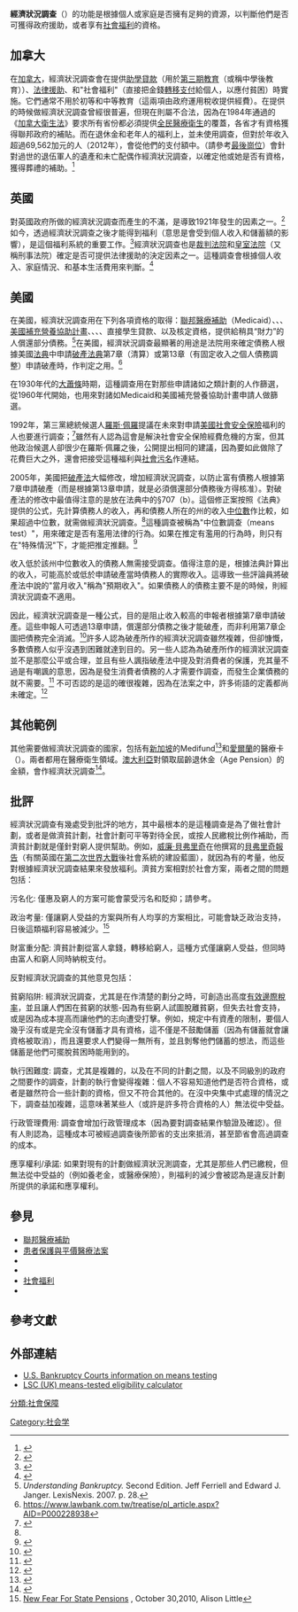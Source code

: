 {{Copy edit|time=2020-08-21T06:59:20+00:00}}

'''經濟狀況調查'''（{{lang-en|Means test}}）的功能是根據個人或家庭是否擁有足夠的資源，以判斷他們是否可獲得政府援助，或者享有[[社會福利|社會福利]]的資格。

==加拿大==
{{main|{{link-en|加拿大社會福利計劃|Social programs in Canada}}}}

在[[加拿大|加拿大]]，經濟狀況調查會在提供[[助學貸款|助學貸款]]（用於[[第三期教育|第三期教育]]（或稱中學後教育））、[[法律援助|法律援助]]、和"社會福利"（直接把金錢[[轉移支付|轉移支付]]給個人，以應付貧困）時實施。它們通常不用於初等和中等教育（這兩項由政府運用稅收提供經費）。在提供{{link-en|公共醫療保險|Publicly funded health care}}的時候做經濟狀況調查曾經很普遍，但現在則屬不合法，因為在1984年通過的《[[加拿大衛生法|加拿大衛生法]]》要求所有省份都必須提供[[全民醫療衛生|全民醫療衛生]]的覆蓋，各省才有資格獲得聯邦政府的補貼。而在退休金和老年人的福利上，並未使用調查，但對於年收入超過69,562加元的人（2012年），會從他們的{{link-en|養老金（加拿大）|Old Age Security}}支付額中{{link-en|扣回|clawback}}。{{link-en|最後崗位基金會|Last Post Fund}}（請參考[[最後崗位|最後崗位]]）會針對過世的退伍軍人的遺產和未亡配偶作經濟狀況調查，以確定他或她是否有資格，獲得葬禮的補助。<ref name="macleans LPF">{{cite news|last1=Brewster|first1=Murray|title=Veterans burial fund has more money, but access still restricted: budget office|url=http://www.macleans.ca/news/canada/veterans-burial-fund-has-more-money-but-access-still-restricted-budget-office/|accessdate=29 November 2014|agency=The Canadian Press|publisher=Macleans|date=4 November 2013|archive-date=2017-07-26|archive-url=https://web.archive.org/web/20170726135102/http://www.macleans.ca/news/canada/veterans-burial-fund-has-more-money-but-access-still-restricted-budget-office/|dead-url=no}}</ref>
 
==英國==
{{main|{{le|資產測查補助|means-testing benefits|經濟狀況調查福利}}}}

對英國政府所做的經濟狀況調查而產生的不滿，是導致1921年發生{{link-en|英國全國失業工人運動|National Unemployed Workers' Movement}}的因素之一。<ref>{{Cite web |url=http://www.wcml.org.uk/contents/protests-politics-and-campaigning-for-change/unemployment/national-unemployed-workers-movement/ |title=存档副本 |accessdate=2020-08-19 |archive-date=2017-07-03 |archive-url=https://web.archive.org/web/20170703062553/http://www.wcml.org.uk/contents/protests-politics-and-campaigning-for-change/unemployment/national-unemployed-workers-movement/ |dead-url=no }}</ref>如今，透過經濟狀況調查之後才能得到福利（意思是{{link-en|應享權利|entitlement}}會受到個人收入和儲蓄額的影響），是這個福利系統的重要工作。<ref>{{Citation | last = D'Arcy | first = Cliff | title = The Financial Times Guide to Managing Your Money | year = 2009 | pages = 159 | publisher = Financial Times | isbn = 0-273-71703-0}}</ref>經濟狀況調查也是[[裁判法院_(英格蘭及威爾斯)|裁判法院]]和[[皇室法院|皇室法院]]（又稱刑事法院）確定是否可提供法律援助的決定因素之一。這種調查會根據個人收入、家庭情況、和基本生活費用來判斷。<ref>{{Cite web|url=https://www.gov.uk/guidance/criminal-legal-aid-means-testing|title=Criminal legal aid: means testing|website=GOV.UK|language=en|access-date=2020-02-26|archive-date=2020-02-21|archive-url=https://web.archive.org/web/20200221142800/https://www.gov.uk/guidance/criminal-legal-aid-means-testing|dead-url=no}}</ref>
 
==美國==
在美國，經濟狀況調查用在下列各項資格的取得：[[聯邦醫療補助|聯邦醫療補助]]（Medicaid）、{{link-en|需要援助家庭的臨時救濟|Temporary Assistance for Needy Families}}、{{link-en|房租補助法案第8節|Section 8 (housing)}}、[[美國補充營養協助計畫|美國補充營養協助計畫]]、{{link-en|佩爾大學助學金|Pell Grant}}、{{link-en|聯邦補充教育機會教育助學金|Federal Supplemental Educational Opportunity Grant}}、{{link-en|聯邦勤工儉學（第三期教育）計劃|Federal Work-Study program}}、直接學生貸款、以及核定資格，提供給稍具“財力”的人償還部分債務。<ref>''Understanding Bankruptcy.'' Second Edition. Jeff Ferriell and Edward J. Janger. LexisNexis. 2007. p. 28.</ref>在美國，經濟狀況調查最顯著的用途是法院用來確定債務人根據美國[[法典|法典]]中申請[[破產保護|破產法典]]第7章（清算）或第13章（有固定收入之個人債務調整）申請破產時，作判定之用。<ref>https://www.lawbank.com.tw/treatise/pl_article.aspx?AID=P000228938</ref>
 
在1930年代的[[大蕭條|大蕭條]]時期，這種調查用在對那些申請諸如{{link-en|生活補助|General Assistance}}之類計劃的人作篩選，從1960年代開始，也用來對諸如Medicaid和美國補充營養協助計畫申請人做篩選。
 
1992年，第三黨總統候選人[[羅斯·佩羅|羅斯·佩羅]]提議在未來對申請[[美國社會安全保險|美國社會安全保險]]福利的人也要進行調查；<ref>{{cite web|last1=McSteen|first1=Martha|title=Fifty Years of Social Security|url=http://www.ssa.gov/history/50mm2.html|publisher=Social Security Administration|accessdate=9 September 2014|quote=It should be supplemented by effective private pensions, individual insurance, savings, and other investments; and it should be undergirded by effective means-tested programs.|archive-date=2020-05-12|archive-url=https://web.archive.org/web/20200512231806/https://www.ssa.gov/history/50mm2.html|dead-url=no}}</ref>雖然有人認為這會是解決社會安全保險經費危機的方案，但其他政治候選人卻很少在羅斯·佩羅之後，公開提出相同的建議，因為要如此做除了花費巨大之外，還會把接受這種福利與[[社會污名|社會污名]]作連結。
 
2005年，美國把[[美國破產法|破產法]]大幅修改，增加經濟狀況調查，以防止富有債務人根據第7章申請破產（而是根據第13章申請，就是必須償還部分債務後方得核准）。{{link-en|2005年防止破產濫用與消費者保護法案|Bankruptcy Abuse Prevention and Consumer Protection Act of 2005 2005}}對破產法的修改中最值得注意的是放在法典中的§707（b）。這個修正案按照《法典》提供的公式，先計算債務人的收入，再和債務人所在的州的收入[[中位數|中位數]]作比較，如果超過中位數，就需做經濟狀況調查。<ref name="CSM"/>這種調查被稱為"中位數調查（means test）"，用來確定是否有濫用法律的行為。如果在推定有濫用的行為時，則只有在"特殊情況"下，才能把推定推翻。<ref>{{Cite web |url=http://www.bknevada.com/index.php/chapter-7-liquidation/subchapter-i-officers-and-administration/707-dismissal-of-a-case-or-conversion-to-a-case-under-chapter-11-or-13 |title=11 U.S.C. § 707(b)(2)(B) |accessdate=2020-08-19 |archive-date=2016-03-03 |archive-url=https://web.archive.org/web/20160303222410/http://www.bknevada.com/index.php/chapter-7-liquidation/subchapter-i-officers-and-administration/707-dismissal-of-a-case-or-conversion-to-a-case-under-chapter-11-or-13 |dead-url=no }}</ref>
 
收入低於該州中位數收入的債務人無需接受調查。值得注意的是，根據法典計算出的收入，可能高於或低於申請破產當時債務人的實際收入。這導致一些評論員將破產法中說的"當月收入"稱為"預期收入"。如果債務人的債務主要不是{{link-en|消費者債務|consumer debt}}的時候，則經濟狀況調查不適用。
 
因此，經濟狀況調查是一種公式，目的是阻止收入較高的申報者根據第7章申請破產。這些申報人可透過13章申請，償還部分債務之後才能破產，而非利用第7章企圖把債務完全消滅。<ref name="CSM">{{cite news|last1=Pyles|first1=Sean|title=Why the bankruptcy means test matters|url=https://www.csmonitor.com/Business/Saving-Money/2016/0718/Why-the-bankruptcy-means-test-matters|accessdate=16 December 2017|publisher=Christian Science Monitor|date=18 July 2016|archive-date=2017-12-17|archive-url=https://web.archive.org/web/20171217015541/https://www.csmonitor.com/Business/Saving-Money/2016/0718/Why-the-bankruptcy-means-test-matters|dead-url=no}}</ref>許多人認為破產所作的經濟狀況調查雖然複雜，但卻慷慨，多數債務人似乎沒遇到困難就達到目的。另一些人認為為破產所作的經濟狀況調查並不是那麼公平或合理，並且有些人諷指破產法中提及對消費者的保護，充其量不過是有嘲諷的意思，因為是發生消費者債務的人才需要作調查，而發生企業債務的就不需要。<ref>{{cite web
 | url = https://www.perronelawpc.com/chapter-7.html
 | title = Get an Attorney Who Will Fight for Your Rights
 | publisher = Perrone Law, P.C.
 | date = 
 | accessdate = 5 March 2021
 | archive-date = 2018-10-27
 | archive-url = https://web.archive.org/web/20181027204103/https://www.perronelawpc.com/chapter-7.html
 | dead-url = no
 }}</ref>
不可否認的是這的確很複雜，因為在法案之中，許多術語的定義都尚未確定。<ref>{{Cite web |url=http://www.abanet.org/media/youraba/200901/article08.html |title=Abanet.org |accessdate=2020-08-19 |archive-date=2009-02-08 |archive-url=https://web.archive.org/web/20090208110156/http://www.abanet.org/media/youraba/200901/article08.html |dead-url=no }}</ref>

==其他範例==
其他需要做經濟狀況調查的國家，包括有[[新加坡|新加坡]]的Medifund<ref>{{Cite web |url=http://www.geraldtan.com/medaffairs/meanstest.html |title=Means Testing for Medical Subsidies |accessdate=2020-08-19 |archive-date=2020-01-16 |archive-url=https://web.archive.org/web/20200116033642/http://www.geraldtan.com/medaffairs/meanstest.html |dead-url=no }}</ref>和[[愛爾蘭|愛爾蘭]]的醫療卡（{{link-en|Medical card|Medical card}}）。兩者都用在醫療衛生領域。[[澳大利亞|澳大利亞]]對領取屆齡退休金（Age Pension）的金額，會作經濟狀況調查<ref>{{Cite web |url=https://www.servicesaustralia.gov.au/individuals/services/centrelink/age-pension |title=存档副本 |accessdate=2020-08-19 |archive-date=2020-07-20 |archive-url=https://web.archive.org/web/20200720005928/https://www.servicesaustralia.gov.au/individuals/services/centrelink/age-pension |dead-url=no }}</ref>。
 
==批評==
經濟狀況調查有幾處受到批評的地方，其中最根本的是這種調查是為了做社會計劃，或者是做濟貧計劃，社會計劃可平等對待全民，或按人民繳稅比例作補助，而濟貧計劃就是僅針對窮人提供幫助。例如，[[威廉‧卑弗列治|威廉‧貝弗里奇]]在他撰寫的[[貝弗里奇報告|貝弗里奇報告]]（有關英國在[[第二次世界大戰|第二次世界大戰]]後社會系統的建設藍圖），就因為有{{link-en|貧窮陷阱|poverty trap}}的考量，他反對根據經濟狀況調查結果來發放福利。濟貧方案相對於社會方案，兩者之間的問題包括：

;污名化: 僅惠及窮人的方案可能會蒙受污名和貶抑；請參考{{link-en|賑災食品|famine food}}。

;政治考量: 僅讓窮人受益的方案與所有人均享的方案相比，可能會缺乏政治支持，日後這類福利容易被減少。<ref name="little">[http://www.express.co.uk/posts/view/208440 New Fear For State Pensions] {{Wayback|url=http://www.express.co.uk/posts/view/208440 |date=20110122172907 }}, October 30,2010, Alison Little</ref>

;財富重分配: 濟貧計劃從富人拿錢，轉移給窮人，這種方式僅讓窮人受益，但同時由富人和窮人同時納稅支付。
 
反對經濟狀況調查的其他意見包括：
 
;貧窮陷阱: 經濟狀況調查，尤其是在作清楚的劃分之時，可創造出高度[[有效邊際稅率|有效邊際稅率]]，並且讓人們困在貧窮的狀態-因為有些窮人試圖脫離貧窮，但失去社會支持，或是因為成本提高而讓他們的志向遭受打擊。例如，規定中有資產的限制，要個人幾乎沒有或是完全沒有儲蓄才具有資格，這不僅是不鼓勵儲蓄（因為有儲蓄就會讓資格被取消），而且還要求人們變得一無所有，並且剝奪他們儲蓄的想法，而這些儲蓄是他們可擺脫貧困時能用到的。

;執行困難度: 調查，尤其是複雜的，以及在不同的計劃之間，以及不同級別的政府之間要作的調查，計劃的執行會變得複雜：個人不容易知道他們是否符合資格，或者是雖然符合一些計劃的資格，但又不符合其他的。在沒中央集中式處理的情況之下，調查益加複雜，這意味著某些人（或許是許多符合資格的人）無法從中受益。

;行政管理費用: 調查會增加行政管理成本（因為要對調查結果作驗證及確認）。但有人則認為，這種成本可被經過調查後所節省的支出來抵消，甚至節省會高過調查的成本。

;應享權利/承諾: 如果對現有的計劃做經濟狀況測調查，尤其是那些人們已繳稅，但無法從中受益的（例如養老金，或醫療保險），則福利的減少會被認為是違反計劃所提供的承諾和應享權利。
 
==參見==
*[[聯邦醫療補助|聯邦醫療補助]]
*[[患者保護與平價醫療法案|患者保護與平價醫療法案]]
*{{link-en|應享權利|Entitlement}}
*{{link-en|應享權利理論|Entitlement theory}}
*[[社會福利|社會福利]]
*{{link-en|有條件的現金轉移|Conditional cash transfer}}

== 參考文獻 ==
{{reflist}}

== 外部連結 ==
* [http://www.usdoj.gov/ust/eo/bapcpa/meanstesting.htm U.S. Bankruptcy Courts information on means testing] {{Wayback|url=http://www.usdoj.gov/ust/eo/bapcpa/meanstesting.htm |date=20091002084121 }}
* [http://www.legalservices.gov.uk/criminal/getting_legal_aid/eligibility_calculator.asp LSC (UK) means-tested eligibility calculator] {{Wayback|url=http://www.legalservices.gov.uk/criminal/getting_legal_aid/eligibility_calculator.asp |date=20121116100608 }}

{{DEFAULTSORT:Means Test}}

[[分類:社會保障|分類:社會保障]]
[[Category:社会学|Category:社会学]]
